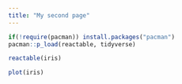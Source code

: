 ```yaml
---
title: "My second page"
---
```


```r
if(!require(pacman)) install.packages("pacman")
pacman::p_load(reactable, tidyverse)
```
```r
reactable(iris)
```

```r
plot(iris)
```

